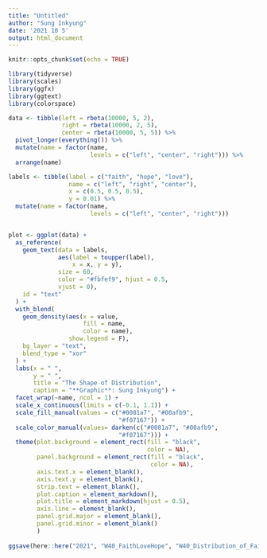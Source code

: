 ```yaml
---
title: "Untitled"
author: "Sung Inkyung"
date: '2021 10 5'
output: html_document
---
```


```r
knitr::opts_chunk$set(echo = TRUE)
```

```r
library(tidyverse)
library(scales)
library(ggfx)
library(ggtext)
library(colorspace)
```


```r
data <- tibble(left = rbeta(10000, 5, 2),
               right = rbeta(10000, 2, 5),
               center = rbeta(10000, 5, 5)) %>% 
  pivot_longer(everything()) %>% 
  mutate(name = factor(name, 
                       levels = c("left", "center", "right"))) %>% 
  arrange(name)

labels <- tibble(label = c("faith", "hope", "love"),
                 name = c("left", "right", "center"),
                 x = c(0.5, 0.5, 0.5),
                 y = 0.01) %>% 
  mutate(name = factor(name, 
                       levels = c("left", "center", "right")))


plot <- ggplot(data) +
  as_reference(
    geom_text(data = labels, 
              aes(label = toupper(label),
                  x = x, y = y),
              size = 60,
              color = "#fbfef9", hjust = 0.5, 
              vjust = 0),
    id = "text"
  ) +
  with_blend(
    geom_density(aes(x = value, 
                     fill = name,
                     color = name),
                 show.legend = F),
    bg_layer = "text",
    blend_type = "xor"
  ) +
  labs(x = " ",
       y = " ",
       title = "The Shape of Distribution",
       caption = "**Graphic**: Sung Inkyung") +
  facet_wrap(~name, ncol = 1) +
  scale_x_continuous(limits = c(-0.1, 1.1)) +
  scale_fill_manual(values = c("#0081a7", "#00afb9",
                               "#f07167")) +
  scale_color_manual(values= darken(c("#0081a7", "#00afb9",
                               "#f07167"))) +
  theme(plot.background = element_rect(fill = "black",
                                       color = NA),
        panel.background = element_rect(fill = "black",
                                        color = NA),
        axis.text.x = element_blank(),
        axis.text.y = element_blank(),
        strip.text = element_blank(),
        plot.caption = element_markdown(),
        plot.title = element_markdown(hjust = 0.5),
        axis.line = element_blank(),
        panel.grid.major = element_blank(),
        panel.grid.minor = element_blank()
        )
  
ggsave(here::here("2021", "W40_FaithLoveHope", "W40_Distribution_of_FaithLovehope.png"), height = 22, width = 35, units = "cm")
  
```

